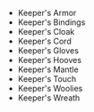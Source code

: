 - <WowHeadItem id="14664">Keeper's Armor</WowHeadItem>
- <WowHeadItem id="14663">Keeper's Bindings</WowHeadItem>
- <WowHeadItem id="14665">Keeper's Cloak</WowHeadItem>
- <WowHeadItem id="14661">Keeper's Cord</WowHeadItem>
- <WowHeadItem id="14666">Keeper's Gloves</WowHeadItem>
- <WowHeadItem id="14662">Keeper's Hooves</WowHeadItem>
- <WowHeadItem id="14669">Keeper's Mantle</WowHeadItem>
- <WowHeadItem id="39444">Keeper's Touch</WowHeadItem>
- <WowHeadItem id="14668">Keeper's Woolies</WowHeadItem>
- <WowHeadItem id="14667">Keeper's Wreath</WowHeadItem>